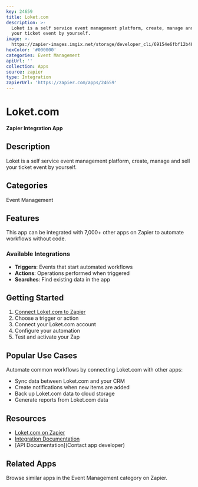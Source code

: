 ```yaml
---
key: 24659
title: Loket.com
description: >-
  Loket is a self service event management platform, create, manage and sell
  your ticket event by yourself.
image: >-
  https://zapier-images.imgix.net/storage/developer_cli/69154e6fbf12b480fa179319b2cda84b.png?auto=format%2Ccompress&ixlib=python-3.0.0&q=50
hexColor: '#000000'
categories: Event Management
apiUrl: ''
collection: Apps
source: zapier
type: Integration
zapierUrl: 'https://zapier.com/apps/24659'
---
```

# Loket.com

**Zapier Integration App**

## Description

Loket is a self service event management platform, create, manage and sell your ticket event by yourself.

## Categories

Event Management

## Features

This app can be integrated with 7,000+ other apps on Zapier to automate workflows without code.

### Available Integrations

- **Triggers**: Events that start automated workflows
- **Actions**: Operations performed when triggered
- **Searches**: Find existing data in the app

## Getting Started

1. [Connect Loket.com to Zapier](https://zapier.com/apps/24659)
2. Choose a trigger or action
3. Connect your Loket.com account
4. Configure your automation
5. Test and activate your Zap

## Popular Use Cases

Automate common workflows by connecting Loket.com with other apps:

- Sync data between Loket.com and your CRM
- Create notifications when new items are added
- Back up Loket.com data to cloud storage
- Generate reports from Loket.com data

## Resources

- [Loket.com on Zapier](https://zapier.com/apps/24659)
- [Integration Documentation](https://zapier.com/apps/24659/integrations)
- [API Documentation](Contact app developer)

## Related Apps

Browse similar apps in the Event Management category on Zapier.
